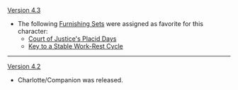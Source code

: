 {{Change History/Header}}
[[Version 4.3]]
* The following [[Furnishing Sets]] were assigned as favorite for this character:
** [[Court of Justice's Placid Days]]
** [[Key to a Stable Work-Rest Cycle]]

----
[[Version 4.2]]
* Charlotte/Companion was released.